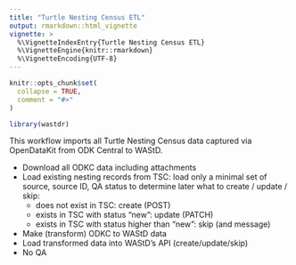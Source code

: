```yaml
---
title: "Turtle Nesting Census ETL"
output: rmarkdown::html_vignette
vignette: >
  %\VignetteIndexEntry{Turtle Nesting Census ETL}
  %\VignetteEngine{knitr::rmarkdown}
  %\VignetteEncoding{UTF-8}
---
```


```r
knitr::opts_chunk$set(
  collapse = TRUE,
  comment = "#>"
)
```

```r
library(wastdr)
```

This workflow imports all Turtle Nesting Census data captured via OpenDataKit
from ODK Central to WAStD.

* Download all ODKC data including attachments
* Load existing nesting records from TSC: load only a minimal set of 
  source, source ID, QA status to determine later what to create / update / skip:
  * does not exist in TSC: create (POST)
  * exists in TSC with status "new": update (PATCH)
  * exists in TSC with status higher than "new": skip (and message)
* Make (transform) ODKC to WAStD data
* Load transformed data into WAStD's API (create/update/skip)
* No QA
